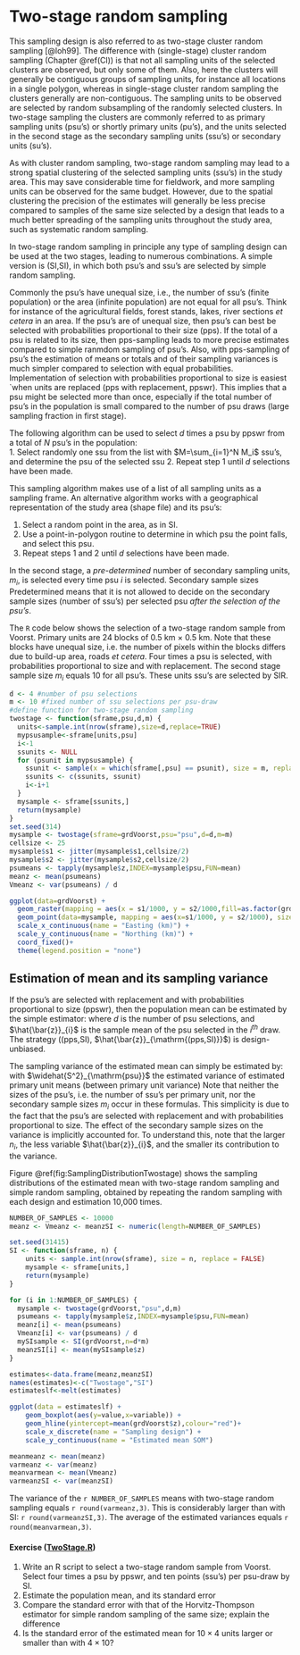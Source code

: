 # Two-stage random sampling {#Twostage}

This sampling design is also referred to as two-stage cluster random sampling [@loh99]. The difference with (single-stage) cluster random sampling (Chapter \@ref(Cl)) is that not all sampling units of the selected clusters are observed, but only some of them. Also, here the clusters will generally be contiguous groups of sampling units, for instance all locations in a single polygon, whereas in single-stage cluster random sampling the clusters generally are non-contiguous. The sampling units to be observed are selected by random subsampling of the randomly selected clusters. In two-stage sampling the clusters are commonly referred to as primary sampling units (psu's) or shortly primary units (pu's), and the units selected in the second stage as the secondary sampling units (ssu's) or secondary units (su's).

As with cluster random sampling, two-stage random sampling may lead to a strong spatial clustering of the selected sampling units (ssu's) in the study area. This may save considerable time for fieldwork, and more sampling units can be observed for the same budget. However, due to the spatial clustering the precision of the estimates will generally be less precise compared to samples of the same size selected by a design that leads to a much better spreading of the sampling units throughout the study area, such as systematic random sampling.

In two-stage random sampling in principle any type of sampling design can be used at the two stages, leading to numerous combinations. A simple version is (SI,SI), in which both psu's and ssu's are selected by simple random sampling.

Commonly the psu's have unequal size, i.e., the number of ssu's (finite population) or the area (infinite population) are not equal for all psu's. Think for instance of the agricultural fields, forest stands, lakes, river sections *et cetera* in an area. If the psu's are of unequal size, then psu's can best be selected with probabilities proportional to their size (pps). If the total of a psu is related to its size, then pps-sampling leads to more precise estimates compared to simple ranmdom sampling of psu's. Also, with pps-sampling of psu's the estimation of means or totals and of their sampling variances is much simpler compared to selection with equal probabilities. Implementation of selection with probabilities proportional to size is easiest `when units are replaced (pps with replacement, ppswr). This implies that a psu might be selected more than once, especially if the total number of psu's in the population is small compared to the number of psu draws (large sampling fraction in first stage).
 
The following algorithm can be used to select $d$ times a psu by ppswr from a total of $N$ psu's in the population:  
1. Select randomly one ssu from the list with $M=\sum_{i=1}^N M_i$ ssu's, and determine the psu of the selected ssu 
2. Repeat step 1 until $d$ selections have been made.

This sampling algorithm makes use of a list of all sampling units as a sampling frame.  An alternative algorithm works with a geographical representation of the study area (shape file) and its psu's:  

1. Select a random point in the area, as in SI.  
2. Use a point-in-polygon routine to determine in which psu the point falls, and select this psu.  
3. Repeat steps 1 and 2 until $d$ selections have been made.  

In the second stage, a *pre-determined* number of secondary sampling units, $m_{i}$, is selected every time psu $i$ is selected. Secondary sample sizes Predetermined means that it is not allowed to decide on the secondary sample sizes (number of ssu's) per selected psu *after the selection of the psu's*.

The `R` code below shows the selection of a two-stage random sample from Voorst. Primary units are 24 blocks of 0.5 km $\times$ 0.5 km. Note that these blocks have unequal size, i.e. the number of pixels within the blocks differs due to build-up area, roads *et cetera*.  Four times a psu is selected, with probabilities proportional to size and with replacement. The second stage sample size $m_i$ equals 10 for all psu's. These units ssu's are selected by SIR. 

```{r}
d <- 4 #number of psu selections
m <- 10 #fixed number of ssu selections per psu-draw
#define function for two-stage random sampling
twostage <- function(sframe,psu,d,m) {
  units<-sample.int(nrow(sframe),size=d,replace=TRUE)
  mypsusample<-sframe[units,psu]
  i<-1
  ssunits <- NULL
  for (psunit in mypsusample) {
    ssunit <- sample(x = which(sframe[,psu] == psunit), size = m, replace=TRUE)
    ssunits <- c(ssunits, ssunit)
    i<-i+1
  }
  mysample <- sframe[ssunits,]
  return(mysample)
}
set.seed(314)
mysample <- twostage(sframe=grdVoorst,psu="psu",d=d,m=m)
cellsize <- 25
mysample$s1 <- jitter(mysample$s1,cellsize/2)
mysample$s2 <- jitter(mysample$s2,cellsize/2)
psumeans <- tapply(mysample$z,INDEX=mysample$psu,FUN=mean)
meanz <- mean(psumeans)
Vmeanz <- var(psumeans) / d
```

```{r,echo=F,out.width='100%', fig.asp=.333, fig.cap="Two-stage random sample from Voorst"}
ggplot(data=grdVoorst) +        
  geom_raster(mapping = aes(x = s1/1000, y = s2/1000,fill=as.factor(grdVoorst$psu))) +
  geom_point(data=mysample, mapping = aes(x=s1/1000, y = s2/1000), size = 2) +
  scale_x_continuous(name = "Easting (km)") +
  scale_y_continuous(name = "Northing (km)") +
  coord_fixed()+
  theme(legend.position = "none")
```

## Estimation of mean and its sampling variance
If the psu's are selected with replacement and with probabilities proportional to size (ppswr), then the population mean can be estimated by the simple estimator:
\begin{equation}
\hat{\bar{z}}_{\mathrm{(pps,SI)}}=
\frac{1}{d}\sum\limits_{i=1}^{d}\hat{\bar{z}}_{i} \;,
(\#eq:EstMeanTwostage)
\end{equation}
where $d$ is the number of psu selections, and $\hat{\bar{z}}_{i}$ is the sample mean of the psu selected in the $i^{th}$ draw. The strategy ((pps,SI), $\hat{\bar{z}}_{\mathrm{(pps,SI)}}$) is design-unbiased.

The sampling variance of the estimated mean can simply be estimated by:
\begin{equation}
\widehat{V}\!\left(\hat{\bar{z}}_{\mathrm{(pps,SI)}}\right)=\frac{\widehat{S^2}_{\mathrm{psu}}}{d}  \;.
(\#eq:VarEstMeanTwostage)
\end{equation}
with $\widehat{S^2}_{\mathrm{psu}}$ the estimated variance of estimated primary unit means (between primary unit variance)
\begin{equation}
\widehat{S^2}_{\mathrm{psu}} = \frac{1}{d-1}\sum_{i=1}^{d}(\hat{\bar{z}}_{i}-\hat{\bar{z}}_{\mathrm{(pps,SI)}})^2 \;,
(\#eq:S2psumeans)
\end{equation}
Note that neither the sizes of the psu's, i.e. the number of ssu's per primary unit, nor the secondary sample sizes $m_{i}$ occur in these formulas. This simplicity is due to the fact that the psu's are selected with replacement and with probabilities proportional to size. The effect of the secondary sample sizes on the variance is implicitly accounted for. To understand this, note that the larger $n_{i}$, the less variable $\hat{\bar{z}}_{i}$, and the smaller its contribution to the variance.

Figure \@ref(fig:SamplingDistributionTwostage) shows the sampling distributions of the estimated mean with two-stage random sampling and simple random sampling, obtained by repeating the random sampling with each design and estimation 10,000 times.

```{r SamplingDistributionTwostage, out.width='70%', fig.asp=.8, fig.cap="Sampling distribution of estimated mean with Twostage random sampling and SI", echo = F, cache=T}
NUMBER_OF_SAMPLES <- 10000
meanz <- Vmeanz <- meanzSI <- numeric(length=NUMBER_OF_SAMPLES)

set.seed(31415)
SI <- function(sframe, n) {
    units <- sample.int(nrow(sframe), size = n, replace = FALSE)
    mysample <- sframe[units,]
    return(mysample)
}

for (i in 1:NUMBER_OF_SAMPLES) {
  mysample <- twostage(grdVoorst,"psu",d,m)
  psumeans <- tapply(mysample$z,INDEX=mysample$psu,FUN=mean)
  meanz[i] <- mean(psumeans)
  Vmeanz[i] <- var(psumeans) / d
  mySIsample <- SI(grdVoorst,n=d*m)
  meanzSI[i] <- mean(mySIsample$z)
}

estimates<-data.frame(meanz,meanzSI)
names(estimates)<-c("Twostage","SI")
estimateslf<-melt(estimates)

ggplot(data = estimateslf) +
    geom_boxplot(aes(y=value,x=variable)) +
    geom_hline(yintercept=mean(grdVoorst$z),colour="red")+
    scale_x_discrete(name = "Sampling design") +
    scale_y_continuous(name = "Estimated mean SOM")

meanmeanz <- mean(meanz)
varmeanz <- var(meanz)
meanvarmean <- mean(Vmeanz)
varmeanzSI <- var(meanzSI)
```

The variance of the `r NUMBER_OF_SAMPLES` means with two-stage random sampling equals `r round(varmeanz,3)`. This is considerably larger than with SI: `r round(varmeanzSI,3)`. The average of the estimated variances equals `r round(meanvarmean,3)`. 

#### Exercise ([TwoStage.R](https://github.com/DickBrus/SpatialSamplingwithR/blob/master/Exercises/TwoStage.R)) {-}
1. Write an R script to select a two-stage random sample from Voorst. Select four times a psu by ppswr, and ten points (ssu's) per psu-draw by SI.  
2. Estimate the population mean, and its standard error  
3. Compare the standard error with that of the Horvitz-Thompson estimator for simple random sampling of the same size; explain the difference   
4. Is the standard error of the estimated mean for $10 \times 4$ units larger or smaller than with $4 \times 10$?  
